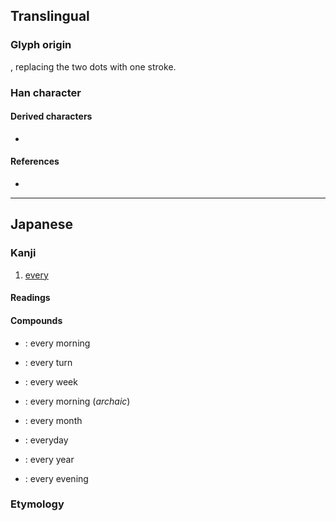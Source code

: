{{also|每}}
{{character info}}
==Translingual==
{{stroke order}}
{{ja-forms|毎|[[每]]|[[每]]}}

===Glyph origin===
{{Han simp|每|f=母|t=毋}}, replacing the two dots with one stroke.

===Han character===
{{Han char|rn=80|rad=毋|as=02|sn=6|four=|canj=OWJ|ids=⿱𠂉毋}}

====Derived characters====
* {{m|ja|海}} {{qualifier|Japanese shinjitai form}}

====References====
* {{Han ref|kx=0589.011|dkj=16724|dj=0981.020|hdz=42381.021|uh=6BCE|ud=27598}}

----

==Japanese==
{{ja-kanji forms|毎|每}}

===Kanji===
{{ja-kanji|grade=2|rs=毋02|kyu=每}}

# [[every]]

====Readings====
{{ja-readings
|goon=まい
|kanon=ばい
|kun=ごと-, つね-
|nanori=
}}

====Compounds====
{{top2}}
* {{ja-r|毎朝|まいあさ}}: every morning
* {{ja-r|毎回|まいかい}}: every turn
* {{ja-r|毎週|まいしゅう}}: every week
* {{ja-r|毎旦|まいたん}}: every morning (''archaic'')
{{mid2}}
* {{ja-r|毎月|まいつき}}: every month
* {{ja-r|毎日|まいにち}}: everyday
* {{ja-r|毎年|まいねん}}: every year
* {{ja-r|毎晩|まいばん}}: every evening
{{bottom}}

===Etymology===
{{ja-kanjitab|ごと|yomi=k}}
{{ja-see|ごと}}